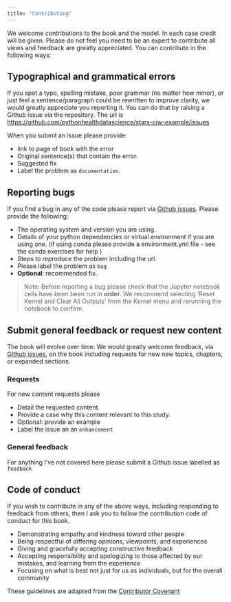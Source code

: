 ```yaml
---
title: "Contributing"
---
```


We welcome contributions to the book and the model.  In each case credit will be given.  Please do not feel you need to be an expert to contribute all views and feedback are greatly appreciated.  You can contribute in the following ways:

## Typographical and grammatical errors

If you spot a typo, spelling mistake, poor grammar (no matter how minor), or just feel a sentence/paragraph could be rewritten to improve clarity, we would greatly appreciate you reporting it.  You can do that by raising a Github issue via the repository.  The url is [https://github.com/pythonhealthdatascience/stars-ciw-example/issues](https://github.com/pythonhealthdatascience/stars-ciw-example/issues)

When you submit an issue please provide:

* link to page of book with the error
* Original sentence(s) that contain the error.
* Suggested fix
* Label the problem as `documentation`.

## Reporting bugs

If you find a bug in any of the code please report via [Github issues](https://github.com/pythonhealthdatascience/stars-ciw-example/issues).  Please provide the following:

* The operating system and version you are using.
* Details of your python dependencies or virtual environment if you are using one. (if using conda please provide a environment.yml file - see the conda exercises for help )
* Steps to reproduce the problem including the url.
* Please label the problem as `bug`
* **Optional**: recommended fix.

> Note: Before reporting a bug please check that the Jupyter notebook cells have been been run in **order**.  We recommend selecting 'Reset Kernel and Clear All Outputs' from the Kernel menu and rerunning the notebook to confirm.   

## Submit general feedback or request new content

The book will evolve over time. We would greatly welcome feedback, via [Github issues](https://github.com/pythonhealthdatascience/stars-ciw-example/issues), on the book including requests for new new topics, chapters, or expanded sections.

### Requests

For new content requests please

* Detail the requested content.
* Provide a case why this content relevant to this study.
* Optional: provide an example 
* Label the issue an an `enhancement`

### General feedback

For anything I've not covered here please submit a Github issue labelled as `feedback`

## Code of conduct

If you wish to contribute in any of the above ways, including responding to feedback from others, then I ask you to follow the contribution code of conduct for this book.

* Demonstrating empathy and kindness toward other people
* Being respectful of differing opinions, viewpoints, and experiences
* Giving and gracefully accepting constructive feedback
* Accepting responsibility and apologizing to those affected by our mistakes, and learning from the experience
* Focusing on what is best not just for us as individuals, but for the overall community

These guidelines are adapted from the [Contributor Covenant](https://www.contributor-covenant.org/)